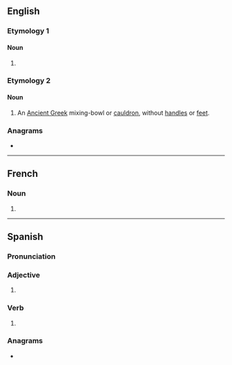 {{also|Dinos|DINOs|dino's}}
==English==

===Etymology 1===

====Noun====
{{head|en|noun form}}

# {{plural of|en|dino}}

===Etymology 2===
{{bor|en|grc|}}

====Noun====
{{en-noun|dinoi}}

# An [[Ancient Greek]] mixing-bowl or [[cauldron]], without [[handle]]s or [[foot|feet]].

===Anagrams===
* {{anagrams|en|a=dinos|NODIS|NOIDs|Sidon}}

----

==French==

===Noun===
{{head|fr|noun form|g=m}}

# {{plural of|fr|dino}}

----

==Spanish==

===Pronunciation===
{{es-pr}}

===Adjective===
{{head|es|adjective form|g=m-p}}

# {{adj form of|es|dino||m|p}}

===Verb===
{{head|es|verb form}}

# {{es-compound of|dec|ir|di|nos|mood=imp|person=tú}}
#: {{ux|es|'''Dinos''' la verdad.|'''Tell us''' the truth.}}

===Anagrams===
* {{l|es|Sidón}}